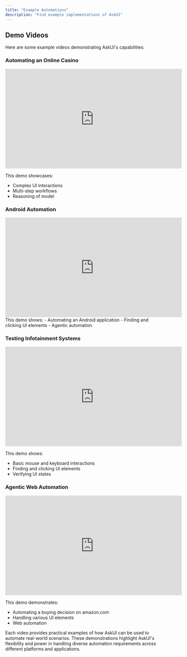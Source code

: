```yaml
---
title: "Example Automations"
description: "Find example implementations of AskUI"
---
```


## Demo Videos

Here are some example videos demonstrating AskUI's capabilities:

### Automating an Online Casino
<iframe width="560" height="315" src="https://www.loom.com/embed/764e493f67a54a0ea5819199bb8fd9c9" frameborder="0" allowfullscreen></iframe>

This demo showcases:
- Complex UI interactions
- Multi-step workflows
- Reasoning of model 

### Android Automation
<iframe width="560" height="315" src="https://www.loom.com/embed/2e8f13b26228424da8035af3a8686eae?sid=7b847f1a-d971-4a97-b50e-1b2ccc6fdbb4" frameborder="0" allowfullscreen></iframe>
This demo shows:
- Automating an Android application
- Finding and clicking UI elements
- Agentic automation

### Testing Infotainment Systems
<iframe width="560" height="315" src="https://www.loom.com/embed/9af929985092489fa1a5d72811a267c3" frameborder="0" allowfullscreen></iframe>

This demo shows:
- Basic mouse and keyboard interactions
- Finding and clicking UI elements
- Verifying UI states

### Agentic Web Automation
<iframe width="560" height="315" src="https://www.loom.com/embed/6b8b7fa20cb54af889bcdbf91c36e279" frameborder="0" allowfullscreen></iframe>

This demo demonstrates:
- Automating a buying decision on amazon.com
- Handling various UI elements
- Web automation

Each video provides practical examples of how AskUI can be used to automate real-world scenarios. These demonstrations highlight AskUI's flexibility and power in handling diverse automation requirements across different platforms and applications.

